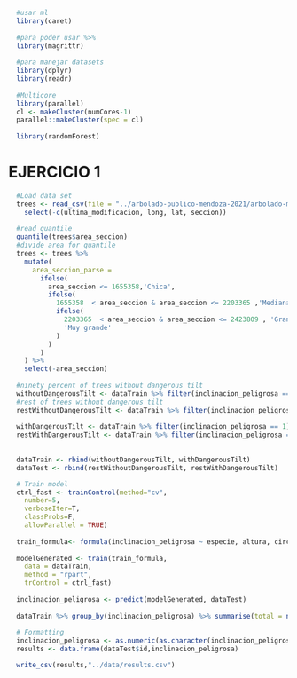 ```r
  #usar ml
  library(caret)
  
  #para poder usar %>%
  library(magrittr) 
  
  #para manejar datasets
  library(dplyr)
  library(readr)
  
  #Multicore
  library(parallel)
  cl <- makeCluster(numCores-1)  
  parallel::makeCluster(spec = cl)
  
  library(randomForest)

```

# EJERCICIO 1

```r
  #Load data set
  trees <- read_csv(file = "../arbolado-publico-mendoza-2021/arbolado-mza-dataset.csv") %>%
    select(-c(ultima_modificacion, long, lat, seccion))
  
  #read quantile
  quantile(trees$area_seccion)
  #divide area for quantile
  trees <- trees %>%
    mutate(
      area_seccion_parse = 
        ifelse(
          area_seccion <= 1655358,'Chica',
          ifelse(
            1655358  < area_seccion & area_seccion <= 2203365 ,'Mediana',
            ifelse(
              2203365  < area_seccion & area_seccion <= 2423809 , 'Grande',
              'Muy grande'
            )
          )
        )
    ) %>%
    select(-area_seccion)
  
  #ninety percent of trees without dangerous tilt
  withoutDangerousTilt <- dataTrain %>% filter(inclinacion_peligrosa == 0) %>% sample_frac(.9)
  #rest of trees without dangerous tilt
  restWithoutDangerousTilt <- dataTrain %>% filter(inclinacion_peligrosa == 0) %>% setdiff(withoutDangerousTilt)
  
  withDangerousTilt <- dataTrain %>% filter(inclinacion_peligrosa == 1) %>% sample_frac(.9)
  restWithDangerousTilt <- dataTrain %>% filter(inclinacion_peligrosa == 1) %>% setdiff(withDangerousTilt)
  
  
  dataTrain <- rbind(withoutDangerousTilt, withDangerousTilt)
  dataTest <- rbind(restWithoutDangerousTilt, restWithDangerousTilt)

  # Train model
  ctrl_fast <- trainControl(method="cv", 
    number=5, 
    verboseIter=T,
    classProbs=F,
    allowParallel = TRUE)
  
  train_formula<- formula(inclinacion_peligrosa ~ especie, altura, circ_tronco_cm, diametro_tronco, nombre_seccion, area_seccion_parse)
  
  modelGenerated <- train(train_formula,
    data = dataTrain,
    method = "rpart",
    trControl = ctrl_fast)
  
  inclinacion_peligrosa <- predict(modelGenerated, dataTest)
  
  dataTrain %>% group_by(inclinacion_peligrosa) %>% summarise(total = n())
  
  # Formatting
  inclinacion_peligrosa <- as.numeric(as.character(inclinacion_peligrosa))
  results <- data.frame(dataTest$id,inclinacion_peligrosa)

  write_csv(results,"../data/results.csv")
```